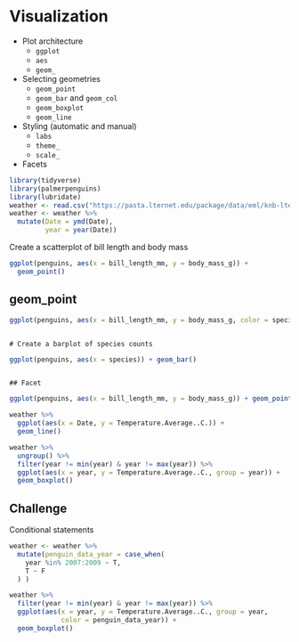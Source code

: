 # Visualization
* Plot architecture
  * `ggplot`
  * `aes`
  * `geom_`
* Selecting geometries
  * `geom_point`
  * `geom_bar` and `geom_col`
  * `geom_boxplot`
  * `geom_line`
* Styling (automatic and manual)
  * `labs` 
  * `theme_`
  * `scale_`
* Facets

```r
library(tidyverse)
library(palmerpenguins)
library(lubridate)
weather <- read.csv("https://pasta.lternet.edu/package/data/eml/knb-lter-pal/28/8/375b34051b162d84516ec2d02f864675") 
weather <- weather %>% 
  mutate(Date = ymd(Date),
         year = year(Date))
```

Create a scatterplot of bill length and body mass

```r
ggplot(penguins, aes(x = bill_length_mm, y = body_mass_g)) + 
  geom_point()
```
                                                                                              
## geom_point
 
```r
ggplot(penguins, aes(x = bill_length_mm, y = body_mass_g, color = species)) + geom_point()
```
                                                                                    # Create a barplot of species counts
```r
ggplot(penguins, aes(x = species)) + geom_bar()
```
                                                                                     ## Facet
```r
ggplot(penguins, aes(x = bill_length_mm, y = body_mass_g)) + geom_point() + facet_wrap(~ species)
```    


```r
weather %>% 
  ggplot(aes(x = Date, y = Temperature.Average..C.)) +
  geom_line()
```



```r
weather %>% 
  ungroup() %>% 
  filter(year != min(year) & year != max(year)) %>% 
  ggplot(aes(x = year, y = Temperature.Average..C., group = year)) +
  geom_boxplot() 
```

## Challenge
Conditional statements

```r
weather <- weather %>% 
  mutate(penguin_data_year = case_when(
    year %in% 2007:2009 ~ T,
    T ~ F
  ) )
```

```r
weather %>% 
  filter(year != min(year) & year != max(year)) %>% 
  ggplot(aes(x = year, y = Temperature.Average..C., group = year,
             color = penguin_data_year)) +
  geom_boxplot() 
```

